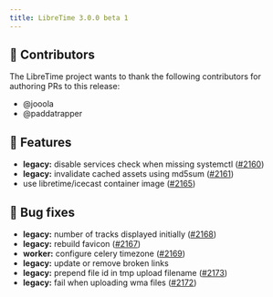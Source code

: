 ```yaml
---
title: LibreTime 3.0.0 beta 1
---
```



<ReleaseHead date="2022-09-23" version="3.0.0-beta.1" />

## :sparkling_heart: Contributors

The LibreTime project wants to thank the following contributors for authoring PRs to this release:

- @jooola
- @paddatrapper

## :rocket: Features

- **legacy:** disable services check when missing systemctl ([#2160](https://github.com/libretime/libretime/issues/2160))
- **legacy:** invalidate cached assets using md5sum ([#2161](https://github.com/libretime/libretime/issues/2161))
- use libretime/icecast container image ([#2165](https://github.com/libretime/libretime/issues/2165))

## :bug: Bug fixes

- **legacy:** number of tracks displayed initially ([#2168](https://github.com/libretime/libretime/issues/2168))
- **legacy:** rebuild favicon ([#2167](https://github.com/libretime/libretime/issues/2167))
- **worker:** configure celery timezone ([#2169](https://github.com/libretime/libretime/issues/2169))
- **legacy:** update or remove broken links
- **legacy:** prepend file id in tmp upload filename ([#2173](https://github.com/libretime/libretime/issues/2173))
- **legacy:** fail when uploading wma files ([#2172](https://github.com/libretime/libretime/issues/2172))
